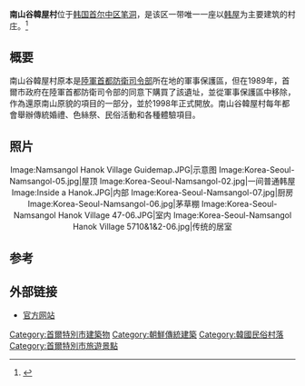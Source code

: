 {{Infobox Korean name
|img=Changgyeonggung Palace, Seoul, erly 15th century (13) (27242650538).jpg
|caption=南山谷韓屋村
|hangul=남산골한옥마을
|hanja=南山골韓屋마을
|rr=Namsangol hanongmaeul
|mr=Namsangol hanongmaŭl
}}

'''南山谷韓屋村'''位于[[韩国|韩国]][[首尔|首尔]][[中区_(首尔)|中区]][[笔洞|笔洞]]，是该区一带唯一一座以[[韩屋|韩屋]]为主要建筑的村庄。<ref name="encyber">{{cite web |url=http://www.encyber.com/search_w/ctdetail.php?masterno=741257&contentno=741257 |title=남산골 한옥마을 南山─韓屋─ |accessdate=2008-05-07 |language=ko }}{{dead link|date=2017年11月 |bot=InternetArchiveBot |fix-attempted=yes }}</ref>

==概要==
南山谷韓屋村原本是[[陸軍首都防衛司令部|陸軍首都防衛司令部]]所在地的軍事保護區，但在1989年，首爾市政府在陸軍首都防衛司令部的同意下購買了該遺址，並從軍事保護區中移除，作為還原南山原貌的項目的一部分，並於1998年正式開放。南山谷韓屋村每年都會舉辦傳統婚禮、色絲祭、民俗活動和各種體驗項目。

==照片==
<center><gallery>
Image:Namsangol Hanok Village Guidemap.JPG|示意图
Image:Korea-Seoul-Namsangol-05.jpg|屋顶
Image:Korea-Seoul-Namsangol-02.jpg|一间普通韩屋
Image:Inside a Hanok.JPG|内部
Image:Korea-Seoul-Namsangol-07.jpg|厨房
Image:Korea-Seoul-Namsangol-06.jpg|茅草棚
Image:Korea-Seoul-Namsangol Hanok Village 47-06.JPG|室内
Image:Korea-Seoul-Namsangol Hanok Village 5710&1&2-06.jpg|传统的居室
</gallery></center>

==参考==
{{reflist}}
==外部链接==
{{commons+cat|Namsangol Hanok Village}}
*{{ko}} [https://www.hanokmaeul.or.kr/ 官方网站] {{Wayback|url=https://www.hanokmaeul.or.kr/ |date=20220506124951 }}

{{coord|37|33|33|N|126|59|38|E|source:kowiki_region:KR|display=title}}

[[Category:首爾特別市建築物|Category:首爾特別市建築物]]
[[Category:朝鮮傳統建築|Category:朝鮮傳統建築]]
[[Category:韓國民俗村落|Category:韓國民俗村落]]
[[Category:首爾特別市旅遊景點|Category:首爾特別市旅遊景點]]
